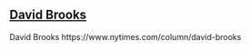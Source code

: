 ## [David Brooks](https://webb-kyle.com/top/links) 

David Brooks https://www.nytimes.com/column/david-brooks<BR>